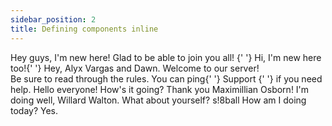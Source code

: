 ```yaml
---
sidebar_position: 2
title: Defining components inline
---
```



<DiscordMessages>
	<DiscordMessage author="Alyx Vargas"> Hey guys, I'm new here! Glad to be able to join you all! </DiscordMessage>
	<DiscordMessage
		author="Fenton Smart"
		avatar="https://raw.githubusercontent.com/skyra-project/discord-components-implementations/main/shared/public/avafive.png"
	>
		{' '}
		Hi, I'm new here too!{' '}
	</DiscordMessage>
	<DiscordMessage profile="maximillian">
		Hey, <DiscordMention>Alyx Vargas</DiscordMention> and <DiscordMention>Dawn</DiscordMention>. Welcome to our server!
		<br />
		Be sure to read through the <DiscordMention type="channel">rules</DiscordMention>. You can ping{' '}
		<DiscordMention type="role" color="#70f0b4">
			Support
		</DiscordMention>{' '}
		if you need help.
	</DiscordMessage>
	<DiscordMessage profile="willard">Hello everyone! How's it going?</DiscordMessage>
	<DiscordMessage author="Alyx Vargas" highlight>
		Thank you <DiscordMention highlight>Maximillian Osborn</DiscordMention>!
	</DiscordMessage>
	<DiscordMessage
		author="Kayla Feeney"
		avatar="https://raw.githubusercontent.com/skyra-project/discord-components-implementations/main/shared/public/avafour.png"
	>
		I'm doing well, <DiscordMention>Willard Walton</DiscordMention>. What about yourself?
	</DiscordMessage>
	<DiscordMessage profile="willard"> s!8ball How am I doing today? </DiscordMessage>
	<DiscordMessage profile="skyra"> Yes. </DiscordMessage>
</DiscordMessages>
